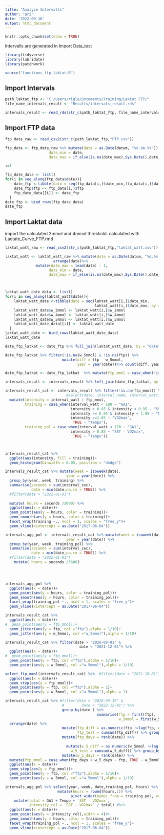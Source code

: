 ```yaml
---
title: "Analyze Intervalls"
author: "ari"
date: '2022-09-16'
output: html_document
---
```


```r
knitr::opts_chunk$set(echo = TRUE)
```

Intervalls are generated in Import Data_test

```r
library(tidyverse)
library(lubridate)
library(patchwork)

source("functions_ftp_laktat.R")
```
## Import Intervals
```r
path_laktat_ftp <- "C:/Users/rigle/Documents/Training/Laktat FTP/"
file_name_intervals_result <- "Results/intervals_result.rds"

intervals_result <- read_rds(str_c(path_laktat_ftp, file_name_intervals_result))
```

## Import FTP data

```r
ftp_data_raw <- read_csv2(str_c(path_laktat_ftp,"FTP.csv"))

ftp_data <- ftp_data_raw %>% mutate(date = as.Date(datum, "%d.%m.%Y")) %>% select(-datum) %>% arrange(date)%>% mutate(date_max = lead(date) - 1,
                    date_min = date,
                    date_max = if_else(is.na(date_max),Sys.Date(),date_max))

i=1

ftp_date_data <- list()
for(i in seq_along(ftp_data$date)){
    date_ftp <-tibble(date = seq(ftp_data[i,]$date_min,ftp_data[i,]$date_max, by ="day"))
    date_ftp$ftp <- ftp_data[i,]$ftp
    ftp_date_data[[i]] <- date_ftp
  }
date_ftp <- bind_rows(ftp_date_data)
date_ftp
```

## Import Laktat data

import the calculated 2mmol and 4mmol threshold.
calculated with Lactate_Curve_FTP.rmd

```r
laktat_watt_raw <- read_csv2(str_c(path_laktat_ftp,"laktat_watt.csv"))

laktat_watt <- laktat_watt_raw %>% mutate(date = as.Date(datum, "%d.%m.%Y")) %>% select(-datum) %>% 
                      arrange(date)%>% 
              mutate(date_max = lead(date) - 1,
                    date_min = date,
                    date_max = if_else(is.na(date_max),Sys.Date(),date_max))



laktat_watt_date_data <- list()
for(i in seq_along(laktat_watt$date)){
    laktat_watt_date <-tibble(date = seq(laktat_watt[i,]$date_min,
                                         laktat_watt[i,]$date_max, by ="day"))
    laktat_watt_date$w_2mmol <- laktat_watt[i,]$w_2mmol
    laktat_watt_date$w_4mmol <- laktat_watt[i,]$w_4mmol
    laktat_watt_date$w_5mmol <- laktat_watt[i,]$w_5mmol
    laktat_watt_date_data[[i]] <- laktat_watt_date
  }
laktat_watt_date <- bind_rows(laktat_watt_date_data)
laktat_watt_date
```

```r
date_ftp_latkat <- date_ftp %>% full_join(laktat_watt_date, by = "date")   

date_ftp_latkat %>% filter(!is.na(w_5mmol) & !is.na(ftp)) %>% 
                          mutate(diff = ftp - w_5mmol,
                                 year = year(date))%>% count(diff, year)
```

```r
date_ftp_latkat <- date_ftp_latkat  %>% mutate(ftp_mmol = case_when(!is.na(w_5mmol) ~ w_5mmol, TRUE ~ ftp))
```

```r
intervals_result <- intervals_result %>% left_join(date_ftp_latkat, by = "date") 
```

```r
intervals_result_cat <- intervals_result %>% filter(!is.na(ftp_mmol)) %>% 
                            #select(date, interval_name, interval_watt, ftp_mmol, everything()) %>%
  mutate(intensity = interval_watt / ftp_mmol,
         training = case_when(interval_watt < 180 ~ "GA1",
                              intensity > 0.85 & intensity < 0.95 ~ "SST",
                              intensity >= 0.95 & intensity < 1.05 ~ "FTP",
                              intensity >=1.05 ~ "VO2max", 
                               TRUE ~ "Tempo"),
         training_pol = case_when(interval_watt < 170 ~ "GA1",
                              intensity > 0.85 ~ "SST - VO2max", 
                               TRUE ~ "Tempo")) 



intervals_result_cat %>%
  ggplot(aes(intensity, fill = training))+ 
  geom_histogram(binwidth = 0.05, position = "dodge")
```

```r
intervals_result_cat %>% mutate(week = isoweek(date),
                            year = year(date)) %>%
  group_by(year, week, training) %>% 
  summarise(seconds = sum(interval_sec),
            date = min(date,na.rm = TRUE)) %>%
  #filter(date > "2022-01-01")
  
  mutate( hours = seconds /3600) %>%
  ggplot(aes(x = date))+
  geom_point(aes(y = hours, color = training))+
  geom_smooth(aes(y = hours, color = training))+
  facet_wrap(training ~., ncol = 1, scales = "free_y")+
  geom_vline(xintercept = as.Date("2017-06-04"))


```


```r
intervals_agg_pol <- intervals_result_cat %>% mutate(week = isoweek(date),
                            year = year(date)) %>%
  group_by(year, week, training_pol) %>% 
  summarise(seconds = sum(interval_sec),
            date = min(date,na.rm = TRUE)) %>%
  #filter(date > "2022-01-01")
    mutate( hours = seconds /3600) 




intervals_agg_pol %>%
  ggplot(aes(x = date))+ 
  geom_point(aes(y = hours, color = training_pol))+
  geom_smooth(aes(y = hours, color = training_pol))+
  facet_wrap(training_pol ~., ncol = 1, scales = "free_y")+
  geom_vline(xintercept = as.Date("2017-06-04"))
```



```r
intervals_result_cat %>%
  ggplot(aes(x = date))+ 
#  geom_point(aes(y = ftp_mmol))+
  geom_jitter(aes(y = ftp, col ="ftp"),alpha = 1/10)+
  geom_jitter(aes(y = w_5mmol, col ="w_5mmol"),alpha = 1/10)
```


```r
intervals_result_cat %>% filter(date > "2020-08-01" &
                                  date < "2021-12-01") %>%
  ggplot(aes(x = date))+ 
#  geom_point(aes(y = ftp_mmol))+
  geom_point(aes(y = ftp, col ="ftp"),alpha = 1/10)+
  geom_point(aes(y = w_5mmol, col ="w_5mmol"),alpha = 1/10)
```

```r


select_ftp_mmol(intervals_result_cat) %>%  #filter(date > "2021-10-01") %>%
  ggplot(aes(x = date))+ 
  geom_step(aes(y = ftp_mmol))+
  geom_point(aes(y = ftp, col ="ftp"),alpha = 1)+
  geom_point(aes(y = w_5mmol, col ="w_5mmol"),alpha = 1)
```


```r
intervals_result_cat %>% #filter(date > "2020-09-10" &
                          #        date < "2022-12-01") %>% 
                          group_by(date ) %>% 
                                          summarise(ftp = first(ftp),
                                                    w_5mmol = first(w_5mmol)) %>%
  arrange(date) %>%
                          mutate(ftp_diff = as.numeric(ftp !=lag(ftp, default = 2)),
                                 ftp_test = cumsum(ftp_diff)) %>% group_by(ftp_test) %>%
                          mutate(ftp_days = rank(date)) %>%
  
                            mutate(w_5_diff = as.numeric(w_5mmol !=lag(w_5mmol, default = 2)),
                              w_5_test = cumsum(w_5_diff)) %>% group_by(w_5_test) %>%
                          mutate(w_5_days = rank(date)) %>%
  mutate(ftp_mmol = case_when(ftp_days < w_5_days ~ ftp, TRUE ~ w_5mmol))%>%
  ggplot(aes(x = date))+ 
  geom_step(aes(y = ftp_mmol))+
  geom_point(aes(y = ftp, col ="ftp"),alpha = 1/10)+
  geom_point(aes(y = w_5mmol, col ="w_5mmol"),alpha = 1/10)
```


```r
intervals_agg_pol %>% select(year, week, date,training_pol, hours) %>% 
                        mutate(hours = round(hours,1)) %>%
                              pivot_wider(names_from = training_pol, values_from = hours, values_fill = 0)  %>%
    mutate(total = GA1 + Tempo + `SST - VO2max`,
           intensity_rel = `SST - VO2max` / total) #%>%  
  ggplot(aes(x = date))+
  geom_point(aes(y = intensity_rel),width = 4)#+
  geom_smooth(aes(y = hours, color = training_pol))+
  facet_wrap(training_pol ~., ncol = 1, scales = "free_y")+
  geom_vline(xintercept = as.Date("2017-06-04"))

```


